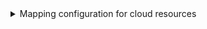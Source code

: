 <details>

<summary>Mapping configuration for cloud resources</summary>
:::tip Cloud resource kind
The `cloudResource` kind is a generic kind that can be used to map most cloud resources.

The mapping requires passing the resource kind as a parameter inside the `resourceKinds` object.


It is possible that some of the kinds that you want to export are not in this example, head to the bottom of the page to see how to add them.
:::
```yaml showLineNumbers
resources:
  - kind: cloudResource
    selector:
      query: 'true'
      resourceKinds:
        [
          "compute.googleapis.com/Disk",
          "pubsub.googleapis.com/Subscription",
          "iam.googleapis.com/ServiceAccount",
        ]
    port:
      entity:
        mappings:
          identifier: ".name"
          title: ".display_name"
          blueprint: '"gcpCloudResource"'
          properties:
            type: ".asset_type"
            location: ".location"
          relations:
            project: ".project"
```

</details>
